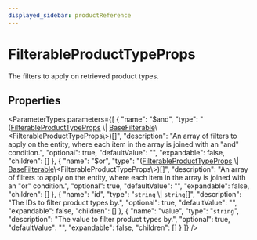 ```yaml
---
displayed_sidebar: productReference
---
```



# FilterableProductTypeProps

The filters to apply on retrieved product types.

## Properties

<ParameterTypes parameters={[
  {
    "name": "$and",
    "type": "([FilterableProductTypeProps](FilterableProductTypeProps.mdx) \\| [BaseFilterable](BaseFilterable.mdx)\\&#60;FilterableProductTypeProps\\&#62;)[]",
    "description": "An array of filters to apply on the entity, where each item in the array is joined with an \"and\" condition.",
    "optional": true,
    "defaultValue": "",
    "expandable": false,
    "children": []
  },
  {
    "name": "$or",
    "type": "([FilterableProductTypeProps](FilterableProductTypeProps.mdx) \\| [BaseFilterable](BaseFilterable.mdx)\\&#60;FilterableProductTypeProps\\&#62;)[]",
    "description": "An array of filters to apply on the entity, where each item in the array is joined with an \"or\" condition.",
    "optional": true,
    "defaultValue": "",
    "expandable": false,
    "children": []
  },
  {
    "name": "id",
    "type": "`string` \\| `string`[]",
    "description": "The IDs to filter product types by.",
    "optional": true,
    "defaultValue": "",
    "expandable": false,
    "children": []
  },
  {
    "name": "value",
    "type": "`string`",
    "description": "The value to filter product types by.",
    "optional": true,
    "defaultValue": "",
    "expandable": false,
    "children": []
  }
]} />
